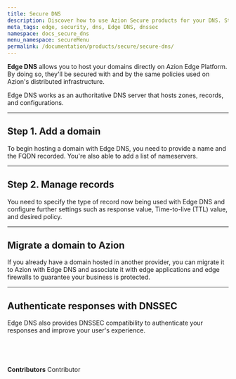 ```yaml
---
title: Secure DNS
description: Discover how to use Azion Secure products for your DNS. Strengthen your online security with robust DNS protection for your digital assets with Edge DNS.
meta_tags: edge, security, dns, Edge DNS, dnssec
namespace: docs_secure_dns
menu_namespace: secureMenu
permalink: /documentation/products/secure/secure-dns/
---
```



**Edge DNS** allows you to host your domains directly on Azion Edge Platform. By doing so, they'll be secured with and by the same policies used on Azion's distributed infrastructure.

Edge DNS works as an authoritative DNS server that hosts zones, records, and configurations.

<LinkButton link="/en/documentation/products/secure/edge-dns/" label="go to Edge DNS reference" outlined />

---

## Step 1. Add a domain

To begin hosting a domain with Edge DNS, you need to provide a name and the FQDN recorded. You're also able to add a list of nameservers.

<LinkButton link="/en/documentation/products/guides/secure/edge-dns-configure-main-settings/" label="go to configure Edge DNS guide" outlined />

---

## Step 2. Manage records

You need to specify the type of record now being used with Edge DNS and configure further settings such as response value, Time-to-live (TTL) value, and desired policy.

<LinkButton link="/en/documentation/products/guides/secure/add-records/" label="go to add records guide" outlined />

---

## Migrate a domain to Azion

If you already have a domain hosted in another provider, you can migrate it to Azion with Edge DNS and associate it with edge applications and edge firewalls to guarantee your business is protected.

<LinkButton link="/en/documentation/products/guides/migrate-ns-to-azion/" label="go to migrate a NS guide" outlined />

---

## Authenticate responses with DNSSEC

Edge DNS also provides DNSSEC compatibility to authenticate your responses and improve your user's experience.

<LinkButton link="/en/documentation/products/guides/secure/activate-dnssec/" label="go to activate dnssec guide" outlined /><br />
---

**Contributors** <ContributorList>Contributor</ContributorList>
